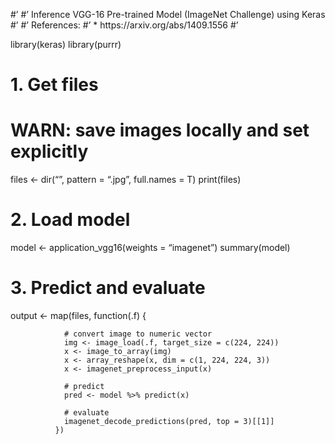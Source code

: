 
#' 
#' Inference VGG-16 Pre-trained Model (ImageNet Challenge) using Keras
#' 
#' References:
#'   * https://arxiv.org/abs/1409.1556
#' 


library(keras)
library(purrr)


# 1. Get files
# WARN: save images locally and set <images_dir> explicitly 
files <- dir("<images_dir>", pattern = ".jpg", full.names = T) 
print(files)


# 2. Load model
model <- application_vgg16(weights = "imagenet")
summary(model)


# 3. Predict and evaluate
output <- map(files,
              function(.f) {
                
                # convert image to numeric vector
                img <- image_load(.f, target_size = c(224, 224))
                x <- image_to_array(img)
                x <- array_reshape(x, dim = c(1, 224, 224, 3))
                x <- imagenet_preprocess_input(x)
                
                # predict
                pred <- model %>% predict(x)
                
                # evaluate
                imagenet_decode_predictions(pred, top = 3)[[1]]
              })

